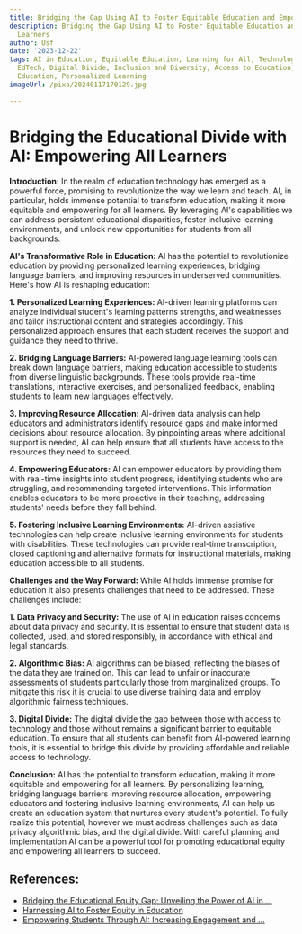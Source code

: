 ```yaml
---
title: Bridging the Gap Using AI to Foster Equitable Education and Empower All Learners
description: Bridging the Gap Using AI to Foster Equitable Education and Empower All
  Learners
author: Usf
date: '2023-12-22'
tags: AI in Education, Equitable Education, Learning for All, Technology in Education,
  EdTech, Digital Divide, Inclusion and Diversity, Access to Education, Future of
  Education, Personalized Learning
imageUrl: /pixa/20240117170129.jpg

---
```

# Bridging the Educational Divide  with AI: Empowering All Learners

**Introduction:**
In the realm of education  technology has emerged as a powerful force, promising to revolutionize the way we learn and teach. AI, in particular, holds immense potential  to transform education, making it more equitable and  empowering for all learners. By leveraging AI's capabilities we  can address persistent educational  disparities, foster inclusive  learning environments, and unlock new opportunities for students from all backgrounds.

**AI's Transformative  Role in Education:**
AI has the potential to revolutionize education by providing personalized  learning experiences, bridging language  barriers, and  improving resources in underserved  communities. Here's how AI is reshaping education:

**1.  Personalized  Learning Experiences:**
AI-driven learning platforms can analyze individual student's learning patterns strengths, and weaknesses and tailor  instructional content and strategies accordingly.  This personalized approach ensures that each  student receives  the support and  guidance they  need to thrive.

**2. Bridging Language Barriers:**
AI-powered language learning tools can break down language barriers, making education accessible to students from diverse linguistic backgrounds. These tools provide  real-time translations, interactive exercises, and personalized feedback, enabling students to learn new  languages effectively.

**3. Improving Resource  Allocation:**
AI-driven data analysis can  help  educators and administrators identify resource gaps and make informed decisions about resource allocation. By pinpointing areas where additional support is needed, AI can help ensure  that all students have access to the resources  they need to succeed.

**4. Empowering Educators:**
AI can  empower educators by  providing them with real-time  insights into student progress,  identifying students who are struggling, and recommending targeted interventions. This information enables educators to be more proactive in their teaching, addressing students' needs before they fall behind.

**5. Fostering Inclusive Learning Environments:**
AI-driven assistive technologies can help  create inclusive learning environments  for students with disabilities.  These technologies can provide real-time transcription, closed captioning and alternative formats for instructional materials, making education accessible to all students.

**Challenges and the Way Forward:**
While AI holds immense promise for  education it also presents challenges that need to be addressed. These  challenges include:

**1. Data Privacy and Security:**
The use of AI in education raises concerns about data privacy  and security. It  is  essential to ensure that student data is collected, used, and  stored  responsibly, in accordance with ethical and legal standards.

**2. Algorithmic Bias:**
AI algorithms can be biased, reflecting the biases of the data they are  trained on. This can lead to unfair  or inaccurate assessments of students particularly those from marginalized groups. To mitigate this risk it is crucial to use diverse training data and  employ algorithmic fairness techniques.

**3. Digital Divide:**
The digital divide the gap  between those with access to  technology and those  without remains  a significant barrier to equitable education.  To ensure that all students can benefit from AI-powered learning tools, it is essential to bridge this divide by providing affordable and reliable access to technology.

**Conclusion:**
AI has the potential to transform education, making it more equitable and empowering for all learners. By personalizing learning, bridging language barriers improving  resource allocation, empowering educators and fostering inclusive learning environments, AI can  help us create an  education system that nurtures every student's potential. To fully realize this potential, however we must address challenges such as data privacy algorithmic bias, and the digital divide. With careful  planning and implementation AI can be a powerful tool for promoting educational equity and empowering all learners to succeed.

## References:
- [Bridging the Educational Equity Gap: Unveiling the Power of AI in ...](https://www.linkedin.com/pulse/bridging-educational-equity-gap-unveiling-power)
- [Harnessing AI to Foster Equity in Education](https://www.scirp.org/journal/paperinformation.aspx?paperid=128922)
- [Empowering Students Through AI: Increasing Engagement and ...](https://www.linkedin.com/pulse/empowering-students-through-ai-increasing-engagement-gap-bloetner)
